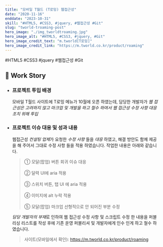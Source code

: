 ```yaml
---
title: "모바일 T월드 (T로밍) 웹접근성"
date: "2020-11-16"
enddate: "2023-10-31"
skill: "#HTML5, #CSS3, #jquery, #웹접근성 #Git"
slug: "tworld-troaming-post"
hero_image: "./img_tworldtroaming.jpg"
hero_image_alt: "#HTML5, #CSS3, #jquery, #Git"
hero_image_credit_text: "m.tworld[T로밍]"
hero_image_credit_link: "https://m.tworld.co.kr/product/roaming"
---
```


<div className="badge-wrap">
  <span className="badge badge-html">#HTML5</span>
  <span className="badge badge-css">#CSS3</span>
  <span className="badge badge-javscript">#jquery</span>
  <span className="badge badge-wa">#웹접근성</span>
  <span className="badge badge-git">#Git</span>
</div>

## 🎤 Work Story

- ### 프로젝트 투입 배경

  모바일 T월드 사이트에 T로밍 메뉴가 10월에 오픈 하였는데, 담당한 개발자가 _웹 접근성은 고려하지 않고 마크업 및 개발을 하고 철수 하여서 웹 접근성 수정 사항 대응 조치 위해 투입_

- ### 프로젝트 이슈 대응 및 성과 내용

  웹접근성 *컨설팅 업체*가 요청한 _수정 사항_ 들을 _대응_ 하였고, 해결 방안도 함께 제공을 해 주어서 그대로 수정 사항 들을 적용 하였습니다. 작업한 내용은 아래와 같습니다.

  > ① 모달(팝업) 버튼 회귀 이슈 대응<br/><br/>
  > ② 달력 UI에 aria 적용<br/><br/>③ 스위치 버튼, 탭 UI 에 aria 적용<br/><br/>④ 이미지에 alt 누락 적용<br/><br/>⑤ 모달(팝업) 마크업 선형적으로 안 되어진 부분 수정

  *담당 개발자의 부재*로 인하여 웹 접근성 수정 사항 및 스크립트 수정 한 내용을 퍼블리싱 리스트를 작성 후에 기존 운영 퍼블리셔 및 개발자에게 인수 인게 하고 철수 하였습니다.

  > 사이트(모바일에서 확인): <a href="https://m.tworld.co.kr/product/roaming" target="_blank">https://m.tworld.co.kr/product/roaming</a>
